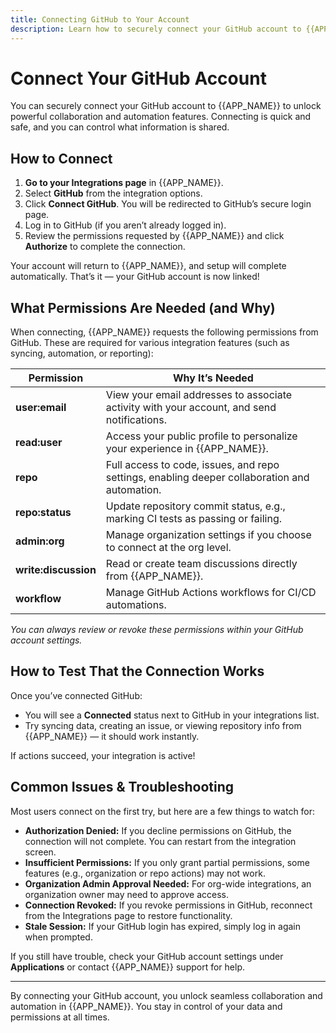 ```yaml
---
title: Connecting GitHub to Your Account
description: Learn how to securely connect your GitHub account to {{APP_NAME}} to enable seamless data sync and collaboration.
---
```


# Connect Your GitHub Account

You can securely connect your GitHub account to {{APP_NAME}} to unlock powerful collaboration and automation features. Connecting is quick and safe, and you can control what information is shared.

## How to Connect

1. **Go to your Integrations page** in {{APP_NAME}}.
2. Select **GitHub** from the integration options.
3. Click **Connect GitHub**. You will be redirected to GitHub’s secure login page.
4. Log in to GitHub (if you aren’t already logged in).
5. Review the permissions requested by {{APP_NAME}} and click **Authorize** to complete the connection.

Your account will return to {{APP_NAME}}, and setup will complete automatically. That’s it — your GitHub account is now linked!

## What Permissions Are Needed (and Why)

When connecting, {{APP_NAME}} requests the following permissions from GitHub. These are required for various integration features (such as syncing, automation, or reporting):

| Permission | Why It’s Needed |
|------------|---------------------------------------------------------------------------------------------------|
| **user:email**    | View your email addresses to associate activity with your account, and send notifications. |
| **read:user**     | Access your public profile to personalize your experience in {{APP_NAME}}.                    |
| **repo**          | Full access to code, issues, and repo settings, enabling deeper collaboration and automation. |
| **repo:status**   | Update repository commit status, e.g., marking CI tests as passing or failing.                |
| **admin:org**     | Manage organization settings if you choose to connect at the org level.                       |
| **write:discussion** | Read or create team discussions directly from {{APP_NAME}}.                               |
| **workflow**      | Manage GitHub Actions workflows for CI/CD automations.                                       |

*You can always review or revoke these permissions within your GitHub account settings.*

## How to Test That the Connection Works

Once you’ve connected GitHub:

- You will see a **Connected** status next to GitHub in your integrations list.
- Try syncing data, creating an issue, or viewing repository info from {{APP_NAME}} — it should work instantly.

If actions succeed, your integration is active!

## Common Issues & Troubleshooting

Most users connect on the first try, but here are a few things to watch for:

- **Authorization Denied:** If you decline permissions on GitHub, the connection will not complete. You can restart from the integration screen.
- **Insufficient Permissions:** If you only grant partial permissions, some features (e.g., organization or repo actions) may not work.
- **Organization Admin Approval Needed:** For org-wide integrations, an organization owner may need to approve access.
- **Connection Revoked:** If you revoke permissions in GitHub, reconnect from the Integrations page to restore functionality.
- **Stale Session:** If your GitHub login has expired, simply log in again when prompted.

If you still have trouble, check your GitHub account settings under **Applications** or contact {{APP_NAME}} support for help.

---

By connecting your GitHub account, you unlock seamless collaboration and automation in {{APP_NAME}}. You stay in control of your data and permissions at all times.